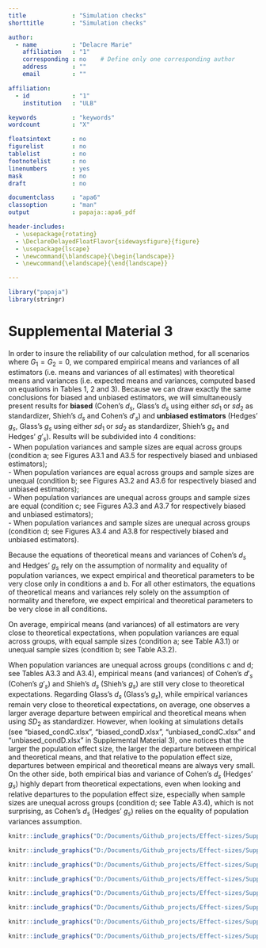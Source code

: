 ```yaml
---
title             : "Simulation checks"
shorttitle        : "Simulation checks"

author: 
  - name          : "Delacre Marie"
    affiliation   : "1"
    corresponding : no    # Define only one corresponding author
    address       : ""
    email         : ""

affiliation:
  - id            : "1"
    institution   : "ULB"

keywords          : "keywords"
wordcount         : "X"

floatsintext      : no
figurelist        : no
tablelist         : no
footnotelist      : no
linenumbers       : yes
mask              : no
draft             : no

documentclass     : "apa6"
classoption       : "man"
output            : papaja::apa6_pdf

header-includes:
  - \usepackage{rotating}
  - \DeclareDelayedFloatFlavor{sidewaysfigure}{figure}     
  - \usepackage{lscape}
  - \newcommand{\blandscape}{\begin{landscape}}
  - \newcommand{\elandscape}{\end{landscape}}

---
```


```r
library("papaja")
library(stringr)
```

# Supplemental Material 3

In order to insure the reliability of our calculation method, for all scenarios where $G_1=G_2=0$, we compared empirical means and variances of all estimators (i.e. means and variances of all estimates) with theoretical means and variances (i.e. expected means and variances, computed based on equations in Tables 1, 2 and 3). Because we can draw exactly the same conclusions for biased and unbiased estimators, we will simultaneously present results for **biased** (Cohen's $d_s$, Glass's $d_s$ using either $sd_1$ or $sd_2$ as standardizer, Shieh's $d_s$ and Cohen's $d'_s$) and **unbiased estimators** (Hedges' $g_s$, Glass's $g_s$ using either $sd_1$ or $sd_2$ as standardizer, Shieh's $g_s$ and Hedges' $g'_s$). Results will be subdivided into 4 conditions:  
- When population variances and sample sizes are equal across groups (condition a; see Figures A3.1 and A3.5 for respectively biased and unbiased estimators);      
- When population variances are equal across groups and sample sizes are unequal (condition b; see Figures A3.2 and A3.6 for respectively biased and unbiased estimators);  
- When population variances are unequal across groups and sample sizes are equal (condition c; see Figures A3.3 and A3.7 for respectively biased and unbiased estimators);  
- When population variances and sample sizes are unequal across groups (condition d; see Figures A3.4 and A3.8 for respectively biased and unbiased estimators).  

Because the equations of theoretical means and variances of Cohen's $d_s$ and Hedges' $g_s$ rely on the assumption of normality and equality of population variances, we expect empirical and theoretical parameters to be very close only in conditions a and b. For all other estimators, the equations of theoretical means and variances rely solely on the assumption of normality and therefore, we expect empirical and theoretical parameters to be very close in all conditions.

On average, empirical means (and variances) of all estimators are very close to theoretical expectations, when population variances are equal across groups, with equal sample sizes (condition a; see Table A3.1) or unequal sample sizes (condition b; see Table A3.2). 

When population variances are unequal across groups (conditions c and d; see Tables A3.3 and A3.4), empirical means (and variances) of Cohen's $d'_s$ (Cohen's $g'_s$) and Shieh's $d_s$ (Shieh's $g_s$) are still very close to theoretical expectations. Regarding Glass's $d_s$ (Glass's $g_s$), while empirical variances remain very close to theoretical expectations, on average, one observes a larger average departure between empirical and theoretical means when using $SD_2$ as standardizer. However, when looking at simulations details (see "biased_condC.xlsx", "biased_condD.xlsx", "unbiased_condC.xlsx" and "unbiased_condD.xlsx" in Supplemental Material 3), one notices that the larger the population effect size, the larger the departure between empirical and theoretical means, and that relative to the population effect size, departures between empirical and theoretical means are always very small. On the other side, both empirical bias and variance of Cohen's $d_s$ (Hedges' $g_s$) highly depart from theoretical expectations, even when looking and relative departures to the population effect size, especially when sample sizes are unequal across groups (condition d; see Table A3.4), which is not surprising, as Cohen's $d_s$ (Hedges' $g_s$) relies on the equality of population variances assumption.

```r
knitr::include_graphics("D:/Documents/Github_projects/Effect-sizes/Supplemental Material 3/Files/Png tables/Table A3.1.png")
```

```r
knitr::include_graphics("D:/Documents/Github_projects/Effect-sizes/Supplemental Material 3/Files/Png tables/Table A3.2.png")
```

```r
knitr::include_graphics("D:/Documents/Github_projects/Effect-sizes/Supplemental Material 3/Files/Png tables/Table A3.3.png")
```

```r
knitr::include_graphics("D:/Documents/Github_projects/Effect-sizes/Supplemental Material 3/Files/Png tables/Table A3.4.png")
```

```r
knitr::include_graphics("D:/Documents/Github_projects/Effect-sizes/Supplemental Material 3/Files/Png tables/Table A3.5.png")
```

```r
knitr::include_graphics("D:/Documents/Github_projects/Effect-sizes/Supplemental Material 3/Files/Png tables/Table A3.6.png")
```

```r
knitr::include_graphics("D:/Documents/Github_projects/Effect-sizes/Supplemental Material 3/Files/Png tables/Table A3.7.png")
```

```r
knitr::include_graphics("D:/Documents/Github_projects/Effect-sizes/Supplemental Material 3/Files/Png tables/Table A3.8.png")
```
